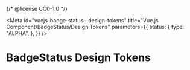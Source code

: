 {/* @license CC0-1.0 */}


<Meta
  id="vuejs-badge-status--design-tokens"
  title="Vue.js Component/BadgeStatus/Design Tokens"
  parameters={{
    status: {
      type: "ALPHA",
    },
  }}
/>

# BadgeStatus Design Tokens

<ComponentTokensSection tokens={tokens} definition={tokensDefinitionBadgeStatus} component="utrecht-badge-status" />
